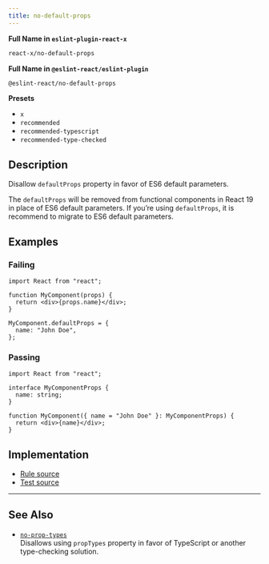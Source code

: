 ```yaml
---
title: no-default-props
---
```


**Full Name in `eslint-plugin-react-x`**

```sh copy
react-x/no-default-props
```

**Full Name in `@eslint-react/eslint-plugin`**

```sh copy
@eslint-react/no-default-props
```

**Presets**

- `x`
- `recommended`
- `recommended-typescript`
- `recommended-type-checked`

## Description

Disallow `defaultProps` property in favor of ES6 default parameters.

The `defaultProps` will be removed from functional components in React 19 in place of ES6 default parameters. If you’re using `defaultProps`, it is recommend to migrate to ES6 default parameters.

## Examples

### Failing

```tsx
import React from "react";

function MyComponent(props) {
  return <div>{props.name}</div>;
}

MyComponent.defaultProps = {
  name: "John Doe",
};
```

### Passing

```tsx
import React from "react";

interface MyComponentProps {
  name: string;
}

function MyComponent({ name = "John Doe" }: MyComponentProps) {
  return <div>{name}</div>;
}
```

## Implementation

- [Rule source](https://github.com/Rel1cx/eslint-react/tree/main/packages/plugins/eslint-plugin-react-x/src/rules/no-default-props.ts)
- [Test source](https://github.com/Rel1cx/eslint-react/tree/main/packages/plugins/eslint-plugin-react-x/src/rules/no-default-props.spec.ts)

---

## See Also

- [`no-prop-types`](./no-prop-types)\
  Disallows using `propTypes` property in favor of TypeScript or another type-checking solution.
